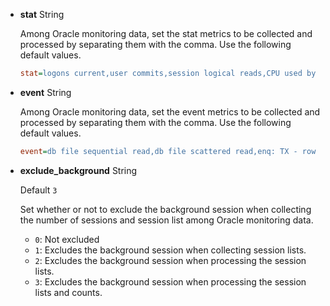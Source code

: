 -   **stat** <span class='type'>String</span>

    Among Oracle monitoring data, set the stat metrics to be collected and processed by separating them with the comma. Use the following default values.

    ```ini title='whatap.conf'
    stat=logons current,user commits,session logical reads,CPU used by this session,DB time,enqueue waits,physical reads,physical writes,execute count,db block changes,opened cursors current,parse count (total),parse count (hard),sorts (memory)
    ```

-   **event** <span class='type'>String</span>

    Among Oracle monitoring data, set the event metrics to be collected and processed by separating them with the comma. Use the following default values.

    ```ini title='whatap.conf'
    event=db file sequential read,db file scattered read,enq: TX - row lock contention
    ```

-   **exclude_background** <span class='type'>String</span>

    Default `3`

    Set whether or not to exclude the background session when collecting the number of sessions and session list among Oracle monitoring data.

    -   `0`: Not excluded
    -   `1`: Excludes the background session when collecting session lists.
    -   `2`: Excludes the background session when processing the session lists.
    -   `3`: Excludes the background session when processing the session lists and counts.
